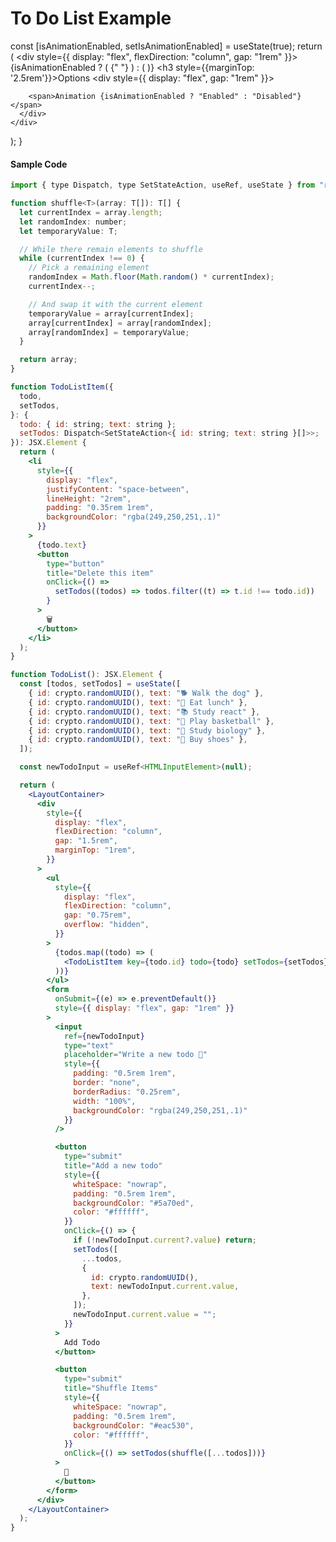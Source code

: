 
# To Do List Example

  const [isAnimationEnabled, setIsAnimationEnabled] = useState(true);
  return (
    <div style={{ display: "flex", flexDirection: "column", gap: "1rem" }}>
      {isAnimationEnabled ? (
        <LayoutContainer>
          <TodoList />{" "}
        </LayoutContainer>
      ) : (
        <TodoList />
      )}
      <h3 style={{marginTop: '2.5rem'}}>Options </h3>
      <div style={{ display: "flex", gap: "1rem" }}>
        <Toggle
          isActive={isAnimationEnabled}
          setIsActive={setIsAnimationEnabled}
        />

        <span>Animation {isAnimationEnabled ? "Enabled" : "Disabled"}</span>
      </div>
    </div>

);
}

<App />

#### Sample Code

```jsx filename="Todo List" showLineNumbers copy
import { type Dispatch, type SetStateAction, useRef, useState } from "react";

function shuffle<T>(array: T[]): T[] {
  let currentIndex = array.length;
  let randomIndex: number;
  let temporaryValue: T;

  // While there remain elements to shuffle
  while (currentIndex !== 0) {
    // Pick a remaining element
    randomIndex = Math.floor(Math.random() * currentIndex);
    currentIndex--;

    // And swap it with the current element
    temporaryValue = array[currentIndex];
    array[currentIndex] = array[randomIndex];
    array[randomIndex] = temporaryValue;
  }

  return array;
}

function TodoListItem({
  todo,
  setTodos,
}: {
  todo: { id: string; text: string };
  setTodos: Dispatch<SetStateAction<{ id: string; text: string }[]>>;
}): JSX.Element {
  return (
    <li
      style={{
        display: "flex",
        justifyContent: "space-between",
        lineHeight: "2rem",
        padding: "0.35rem 1rem",
        backgroundColor: "rgba(249,250,251,.1)"
      }}
    >
      {todo.text}
      <button
        type="button"
        title="Delete this item"
        onClick={() =>
          setTodos((todos) => todos.filter((t) => t.id !== todo.id))
        }
      >
        🗑️
      </button>
    </li>
  );
}

function TodoList(): JSX.Element {
  const [todos, setTodos] = useState([
    { id: crypto.randomUUID(), text: "🐕 Walk the dog" },
    { id: crypto.randomUUID(), text: "🍔 Eat lunch" },
    { id: crypto.randomUUID(), text: "📚 Study react" },
    { id: crypto.randomUUID(), text: "🏀 Play basketball" },
    { id: crypto.randomUUID(), text: "🔎 Study biology" },
    { id: crypto.randomUUID(), text: "👟 Buy shoes" },
  ]);

  const newTodoInput = useRef<HTMLInputElement>(null);

  return (
    <LayoutContainer>
      <div
        style={{
          display: "flex",
          flexDirection: "column",
          gap: "1.5rem",
          marginTop: "1rem",
        }}
      >
        <ul
          style={{
            display: "flex",
            flexDirection: "column",
            gap: "0.75rem",
            overflow: "hidden",
          }}
        >
          {todos.map((todo) => (
            <TodoListItem key={todo.id} todo={todo} setTodos={setTodos} />
          ))}
        </ul>
        <form
          onSubmit={(e) => e.preventDefault()}
          style={{ display: "flex", gap: "1rem" }}
        >
          <input
            ref={newTodoInput}
            type="text"
            placeholder="Write a new todo 📝"
            style={{
              padding: "0.5rem 1rem",
              border: "none",
              borderRadius: "0.25rem",
              width: "100%",
              backgroundColor: "rgba(249,250,251,.1)"
            }}
          />

          <button
            type="submit"
            title="Add a new todo"
            style={{
              whiteSpace: "nowrap",
              padding: "0.5rem 1rem",
              backgroundColor: "#5a70ed",
              color: "#ffffff",
            }}
            onClick={() => {
              if (!newTodoInput.current?.value) return;
              setTodos([
                ...todos,
                {
                  id: crypto.randomUUID(),
                  text: newTodoInput.current.value,
                },
              ]);
              newTodoInput.current.value = "";
            }}
          >
            Add Todo
          </button>

          <button
            type="submit"
            title="Shuffle Items"
            style={{
              whiteSpace: "nowrap",
              padding: "0.5rem 1rem",
              backgroundColor: "#eac530",
              color: "#ffffff",
            }}
            onClick={() => setTodos(shuffle([...todos]))}
          >
            🔀
          </button>
        </form>
      </div>
    </LayoutContainer>
  );
}
```
